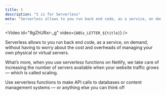 ```yaml
---
title: S
description: "S is for Serverless"
meta: "Serverless allows to you run back end code, as a service, on demand, without having to worry about the cost and overheads of managing your own physical or virtual servers."
---
```


<Video id="9gZhURxr-_g" video={`ABSs_LETTER_${title}`} />

Serverless allows to you run back end code, as a service, on demand, without having to worry about the cost and overheads of managing your own physical or virtual servers.

What’s more, when you use serverless functions on Netlify, we take care of increasing the number of servers available when your website traffic grows — which is called scaling. 

Use serverless functions to make API calls to databases or content management systems  — or anything else you can think of!
